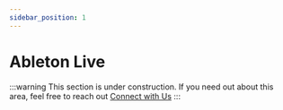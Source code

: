 ```yaml
---
sidebar_position: 1
---
```


# Ableton Live

:::warning 
This section is under construction. If you need out about this area, feel free to reach out [Connect with Us](/docs/Support/ConnectWithUs)
:::